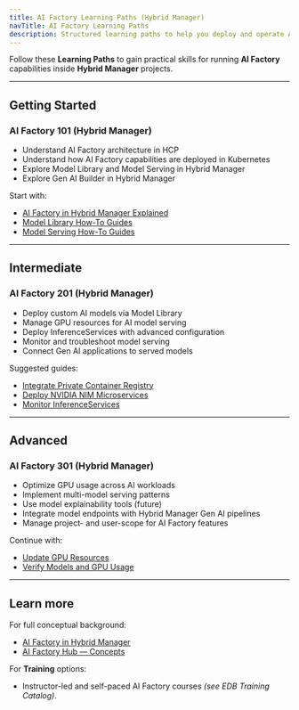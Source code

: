 ```yaml
---
title: AI Factory Learning Paths (Hybrid Manager)
navTitle: AI Factory Learning Paths
description: Structured learning paths to help you deploy and operate AI Factory features within Hybrid Manager.
---
```


Follow these **Learning Paths** to gain practical skills for running **AI Factory** capabilities inside **Hybrid Manager** projects.

* * *

## Getting Started

### AI Factory 101 (Hybrid Manager)

-   Understand AI Factory architecture in HCP
-   Understand how AI Factory capabilities are deployed in Kubernetes
-   Explore Model Library and Model Serving in Hybrid Manager
-   Explore Gen AI Builder in Hybrid Manager

Start with:

-   [AI Factory in Hybrid Manager Explained](../explained/)
-   [Model Library How-To Guides](/edb-postgres-ai/ai-factory/learn/how-to/model-library/)
-   [Model Serving How-To Guides](/edb-postgres-ai/ai-factory/learn/how-to/model-serving/)

* * *

## Intermediate

### AI Factory 201 (Hybrid Manager)

-   Deploy custom AI models via Model Library
-   Manage GPU resources for AI model serving
-   Deploy InferenceServices with advanced configuration
-   Monitor and troubleshoot model serving
-   Connect Gen AI applications to served models

Suggested guides:

-   [Integrate Private Container Registry](/edb-postgres-ai/ai-factory/learn/how-to/model-library/integrate-private-registry)
-   [Deploy NVIDIA NIM Microservices ](/edb-postgres-ai/ai-factory/learn/how-to/model-serving/deploy-nim-container/)
-   [Monitor InferenceServices](/edb-postgres-ai/ai-factory/learn/how-to/model-serving/monitor-inferenceservice/)

* * *

## Advanced

### AI Factory 301 (Hybrid Manager)

-   Optimize GPU usage across AI workloads
-   Implement multi-model serving patterns
-   Use model explainability tools (future)
-   Integrate model endpoints with Hybrid Manager Gen AI pipelines
-   Manage project- and user-scope for AI Factory features

Continue with:

-   [Update GPU Resources](/edb-postgres-ai/ai-factory/learn/how-to/model-serving/update-gpu-resources/)
-   [Verify Models and GPU Usage](/edb-postgres-ai/hybrid-manager/ai-factory/learn/how-to/verify-models/)

* * *

## Learn more

For full conceptual background:

-   [AI Factory in Hybrid Manager](/edb-postgres-ai/ai-factory/learn/explained)
-   [AI Factory Hub — Concepts](/edb-postgres-ai/ai-factory/learn/explained/ai-factory-concepts)

For **Training** options:

-   Instructor-led and self-paced AI Factory courses *(see EDB Training Catalog)*.
